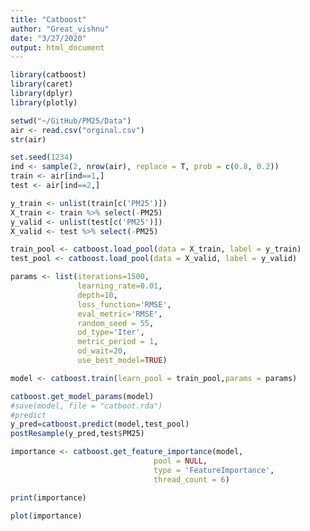 ---
title: "Catboost"
author: "Great_vishnu"
date: "3/27/2020"
output: html_document
---

```{r}
library(catboost)
library(caret)
library(dplyr)
library(plotly)
```

```{r}
setwd("~/GitHub/PM25/Data")
air <- read.csv("orginal.csv")
str(air)
```

```{r}
set.seed(1234)
ind <- sample(2, nrow(air), replace = T, prob = c(0.8, 0.2))
train <- air[ind==1,]
test <- air[ind==2,]

```

```{r}
y_train <- unlist(train[c('PM25')])
X_train <- train %>% select(-PM25)
y_valid <- unlist(test[c('PM25')])
X_valid <- test %>% select(-PM25)
```

```{r}
train_pool <- catboost.load_pool(data = X_train, label = y_train)
test_pool <- catboost.load_pool(data = X_valid, label = y_valid)
```

```{r}
params <- list(iterations=1500,
               learning_rate=0.01,
               depth=10,
               loss_function='RMSE',
               eval_metric='RMSE',
               random_seed = 55,
               od_type='Iter',
               metric_period = 1,
               od_wait=20,
               use_best_model=TRUE)

```

```{r}
model <- catboost.train(learn_pool = train_pool,params = params)
```
```{r}
catboost.get_model_params(model)
#save(model, file = "catboot.rda")
#predict
y_pred=catboost.predict(model,test_pool)
postResample(y_pred,test$PM25)
```

```{r}
importance <- catboost.get_feature_importance(model, 
                                pool = NULL, 
                                type = 'FeatureImportance',
                                thread_count = 6)


```

```{r}
print(importance)
```

```{r}
plot(importance)
```

